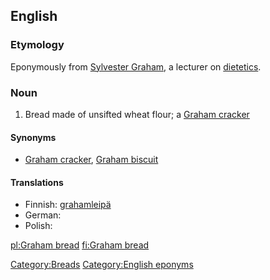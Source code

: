 ==English==

===Etymology===
Eponymously from [[w:Sylvester Graham|Sylvester Graham]], a lecturer on [[dietetics]].

===Noun===
{{en-noun|sg=[[Graham]] [[bread]]}}

# {{US|regional}} Bread made of unsifted wheat flour; a [[Graham cracker]]

====Synonyms====
* [[Graham cracker]], [[Graham biscuit]]

====Translations====
* Finnish: [[grahamleipä]]
* German: {{t-|de|Grahambrot|n}}
* Polish: {{t+|pl|graham|m}}

[[Category:Breads]]
[[Category:English eponyms]]

[[pl:Graham bread]]
[[fi:Graham bread]]